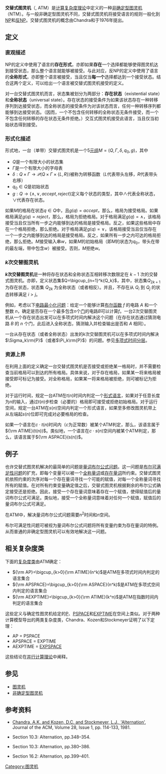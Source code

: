 {{noteTA
|G1=IT
}}
'''交替式图灵机'''（{{Lang-en|Alternating Turing Machine}}, ATM）是[[计算复杂度理论|计算复杂度理论]]中定义的一种[[非确定型图灵机|非确定型图灵机]]（NTM）。与一般非确定型图灵机不同，交替式图灵机将接受语言的规则一般化到[[NP_(复杂度)|NP]]和[[反NP|反NP]]。交替式图灵机的概念由Chandra和{{tsl|en|Larry Stockmeyer|Stockmeyer}}于1976年提出。

== 定义 ==
=== 直观描述 ===

NP的定义中使用了语言的'''存在形式'''，亦即如果'''存在'''一个选择都能够使得图灵机达到接受状态，那么整个语言就能够被接受。与此对应，反NP的定义中使用了语言的'''全称形式'''，亦即整个语言被接受，当且仅当'''每一个'''选择都达到一个接受状态。结合这两个定义，可以给出一个语言被交替式图灵机接受的定义。

对一台交替式图灵机而言，状态集被划分为两部分：'''存在状态'''（existential state）和'''全称状态'''（universal state）。存在状态的接受条件为如果该状态存在一种转移序列到达接受状态，而全称状态的接受条件为对该状态而言，任何一种转移序列都能够到达接受状态。（因而，一个不包含任何转移的全称状态无条件接受，而一个不包含任何转移的存在状态无条件拒绝。）交互式图灵机接受此语言，当且仅当初始状态得到接受。

=== 形式化描述 ===

形式地，一台（单带）交替式图灵机是一个5[[元组|元组]]<math>M=(Q,\Gamma,\delta,q_0,g)</math>，其中

* <math>Q</math>是一个有限大小的状态集
* <math>\Gamma</math>是一个有限大小的字母表
* <math>\delta:Q\times\Gamma\rightarrow\mathcal{P}(Q\times\Gamma\times\{L,R\})</math>被称为转移函数（<math>L</math>代表带头左移，<math>R</math>代表带头右移）
* <math>q_0\in Q</math>是初始状态
* <math>g:Q\rightarrow\{\wedge,\vee,accept,reject\}</math>定义每个状态的类型，其中<math>\wedge</math>代表全称状态，<math>\vee</math>代表存在状态。

如果<math>M</math>的格局在状态<math>q\in Q</math>中，且<math>g(q)=accept</math>，那么，格局为接受格局。如果格局满足<math>g(q)=reject</math>，那么，格局为拒绝格局。对于格局满足<math>g(q)=\wedge</math>，该格局接受当且仅当所有一步之内能够到达的格局是接受格局。反之，如果这些格局中存在一个格局拒绝，那么拒绝。对于格局满足<math>g(q)=\vee</math>，该格局接受当且仅当存在一个一步之内能够到达的格局是接受格局。反之，如果所有一步之内可达的格局拒绝，那么拒绝。<math>M</math>接受输入串<math>w</math>，如果<math>M</math>的初始格局（即<math>M</math>的状态为<math>q_0</math>，带头在带的最左端，带中包含<math>w</math>）被接受。否则，<math>M</math>拒绝<math>w</math>。

=== ''k''次交替图灵机 ===

'''''k''次交替图灵机'''是一种将存在状态和全称状态互相转移次数限定在 <math>k-1</math> 次的交替式图灵机。亦即，定义状态集<math>Q=\bigcup_{n=1}^k{Q_k}</math>，其中，状态集<math>Q_{2k+1}</math>为存在状态，状态集 <math>Q_{2k}</math> 为全称状态（或者相反）。并且，不存在从 <math>Q_{i}</math> 到 <math>Q_{j}</math> 的状态转移满足 <math>i>j</math>。

例如，考虑以下[[电路最小化问题|电路最小化问题]]：给定一个能够计算[[布尔函数|布尔函数]] <math>f</math> 的电路 <math>A</math> 和一个整数 <math>n</math>，确定是否存在一个最多包含<math>n</math>个[[逻辑门|门]]的电路<math>B</math>可以计算<math>f</math>。一台2次交替图灵机从一个存在状态出发可以在多项式时间内解决这个问题（在存在状态通过猜测电路 <math>B</math> 的 <math>n</math> 个门，此后进入全称状态，猜测输入并检查输出是否和 <math>A</math> 相同）。

一台从存在状态（或者全称状态）出发的<math>k</math>次交替图灵机可以在多项式时间内解决<math>\Sigma_k\rm{P}</math>（或者<math>\Pi_k\rm{P}</math>）的问题。参见[[多项式时间分层|多项式时间分层]]。

=== 资源上界 ===

在利用上面的定义确定一台交替式图灵机是否接受或拒绝某一格局时，并不需要检查当前格局可以到达的所有格局。具体来说，对于存在格局，如果某一将来格局被接受即可标记为接受。对全称格局，如果某一将来格局被拒绝，则可被标记为拒绝。

对于运行时间，规定一台ATM在<math>t(n)</math>时间内判定一个[[形式语言|形式语言]]，如果对于任意长度为<math>n</math>的输入，通过<math>t(n)</math>步检查（必要的）格局即可接受或拒绝初始格局。对于运行空间，规定一台ATM在<math>s(n)</math>空间内判定一个形式语言，如果至多修改图灵机带上从左端起<math>s(n)</math>位即可完成对必要格局的检查。

如果一个语言在<math>c\cdot t(n)</math>时间内（<math>c</math>为正常数）被某个ATM判定，那么，该语言属于<math>{\rm ATIME}(t(n))</math>。类似地，一个语言在<math>c\cdot s(n)</math>空间内被某个ATM判定，那么，该语言属于<math>{\rm ASPACE}(s(n))</math>。

== 例子 ==

也许交替式图灵机解决的最简单的问题是[[量词布尔公式问题|量词布尔公式问题]]。这一问题是[[布尔可满足性问题|布尔可满足性问题]]的扩充，即每个变量可以被一个[[全称量词|全称量词]]或[[存在量词|存在量词]]所约束。交替式图灵机依照约束的次序对每一个存在量词寻找一个可能的赋值，对每一个全称量词寻找所有的赋值。在对所有约束变量确定值之后，交替式图灵机根据剩余的布尔公式确定接受还是拒绝。因此，接受一个存在量词意味着存在一个赋值，使得赋值后的量词布尔公式可满足。类似地，接受一个全称量词意味着对任何一个赋值，赋值后的量词布尔公式可满足。

在ATM中，解决量词布尔公式问题需要<math>n^2</math>时间和<math>n</math>空间。

布尔可满足性问题可被视为量词布尔公式问题将所有变量约束为存在量词的特例。从而普通的非确定型图灵机可以有效地解决这一问题。

== 相关复杂度类 ==

下面的[[复杂度类|复杂度类]]由ATM确定：

* <math>{\rm AP}=\bigcup_{k>0}{\rm ATIME}(n^k)</math>是ATM在多项式时间内判定的语言集合
* <math>{\rm APSPACE}=\bigcup_{k>0}{\rm ASPACE}(n^k)</math>是ATM在多项式空间内判定的语言集合
* <math>{\rm AEXPTIME}=\bigcup_{k>0}{\rm ATIME}(k^n)</math>是ATM在指数时间内判定的语言集合

这些定义与确定性图灵机给定的[[P_(复杂度)|P]]、[[PSPACE|PSPACE]]和[[EXPTIME|EXPTIME]]在空间上类似。对于两种计算模型导出的两类复杂度类，Chandra、Kozen和Stockmeyer证明了以下定理：

* AP = PSPACE
* APSPACE = EXPTIME
* AEXPTIME = [[EXPSPACE|EXPSPACE]]

这些结论在[[并行计算理论|并行计算理论]]中阐释。

== 参见 ==
* [[图灵机|图灵机]]
* [[非确定型图灵机|非确定型图灵机]]

== 参考资料 ==
* {{en}}[http://portal.acm.org/citation.cfm?id=322243&coll=Portal&dl=ACM&CFID=60283170&CFTOKEN=44928981 Chandra, A.K. and Kozen, D.C. and Stockmeyer, L.J., 'Alternation'], Journal of the ACM, Volume 28, Issue 1, pp. 114-133, 1981.
* {{en}}{{cite book|author = Michael Sipser | year = 1997 | title = Introduction to the Theory of Computation |url = https://archive.org/details/introductiontoth00sips | publisher = PWS Publishing | isbn = 0-534-94728-X}} Section 10.3: Alternation, pp.348–354.
* {{en}}{{cite book|author = Michael Sipser | year = 2006 | title = Introduction to the Theory of Computation, 2nd ed. | publisher = PWS Publishing | isbn = 0-534-95097-3}} Section 10.3: Alternation, pp.380–386.
* {{en}}{{cite book|author = Christos Papadimitriou | year = 1993 | title = Computational Complexity | publisher = Addison Wesley | edition = 1st edition | isbn = 0-201-53082-1}} Section 16.2: Alternation, pp.399–401.

{{复杂度类}}
[[Category:图灵机|Category:图灵机]]